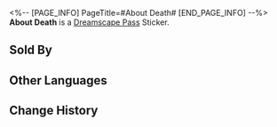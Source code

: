 <%-- [PAGE_INFO]
PageTitle=#About Death#
[END_PAGE_INFO] --%>
{{Stub|Location information}}
{{Item Infobox
|id          = 223024
|image       = Dreamscape Pass Sticker Text.png{{subst:void|<!--$UPLOAD:<<SpriteOutput/TravelBrochure/StickFigures/TBComStickIcon.png>-<Dreamscape Pass Sticker Text.png>-<Item Icons>>-->}}
|type        = Dreamscape Pass Sticker
|type2       = Big Squanderer Stickers
|invCategory = 
|rarity      = 4
|effect      = 
|description = Digital stickers that can be used to decorate the pages of the Dreamtour Handbook. They come in many different styles.
|source1     = [[Encourage the (amateur) stand-up comedian Jay]]
}}
{{Description|Here, you can literally experience "laughing yourself to death."}}
'''About Death''' is a [[Dreamscape Pass]] Sticker.

==Sold By==
{{Shop Availability}}

==Other Languages==
{{Other Languages
|en   = About Death
|zhs  = 有关死亡
|zht  = 有關死亡
|ja   = 死について
|ko   = 죽음에 관해
|es   = Acerca de la muerte
|fr   = À propos de la mort
|ru   = О смерти
|th   = เกี่ยวกับความตาย
|vi   = Về Cái Chết
|de   = Über Tod
|id   = Tentang Kematian
|pt   = Sobre a Morte
}}

==Change History==
{{Change History|2.0}}